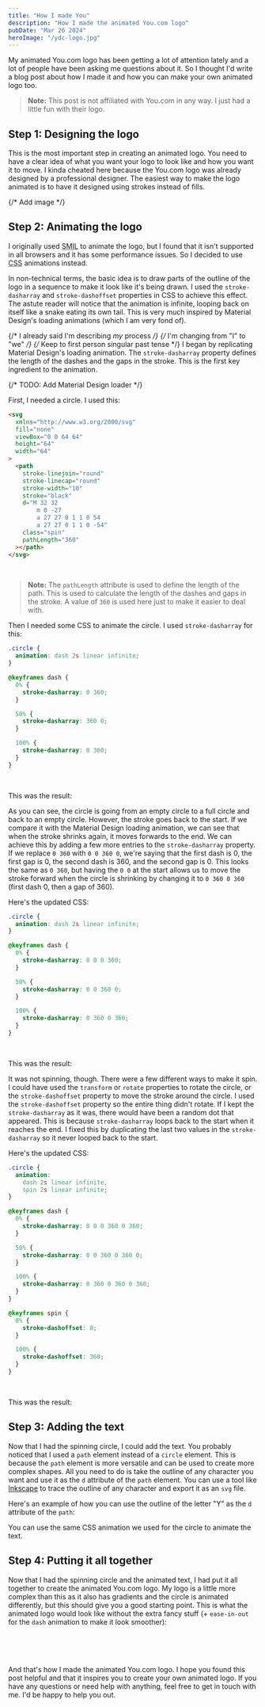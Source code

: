 ```yaml
---
title: "How I made You"
description: "How I made the animated You.com logo"
pubDate: "Mar 26 2024"
heroImage: "/ydc-logo.jpg"
---
```


My animated You.com logo has been getting a lot of attention lately and a lot of people have been asking
me questions about it. So I thought I'd write a blog post about how I made it and how you can make your
own animated logo too.

> **Note:** This post is not affiliated with You.com in any way. I just had a little fun with their logo.


<div class="w-fit mx-auto">
  <YouCom />
</div>

## Step 1: Designing the logo

This is the most important step in creating an animated logo. You need to have a clear idea of what you
want your logo to look like and how you want it to move. I kinda cheated here because the You.com logo
was already designed by a professional designer. The easiest way to make the logo animated is to have
it designed using strokes instead of fills.

{/* Add image */}

## Step 2: Animating the logo

I originally used <abbr title="Synchronized Multimedia Integration Language">SMIL</abbr> to animate the
logo, but I found that it isn't supported in all browsers and it has some performance issues. So I
decided to use <abbr title="Cascading Style Sheets">CSS</abbr> animations instead.

In non-technical terms, the basic idea is to draw parts of the outline of the logo in a sequence to make
it look like it's being drawn. I used the `stroke-dasharray` and `stroke-dashoffset` properties in CSS to
achieve this effect. The astute reader will notice that the animation is infinite, looping back on itself
like a snake eating its own tail. This is very much inspired by Material Design's loading animations (which
I am very fond of).

{/* I already said I'm describing *my* process */}
{/* I'm changing from "I" to "we" */}
{/* Keep to first person singular past tense */}
I began by replicating Material Design's loading animation. The `stroke-dasharray` property defines the
length of the dashes and the gaps in the stroke. This is the first key ingredient to the animation.

{/* TODO: Add Material Design loader */}

First, I needed a circle. I used this:

```html
<svg
  xmlns="http://www.w3.org/2000/svg"
  fill="none"
  viewBox="0 0 64 64"
  height="64"
  width="64"
>
  <path
    stroke-linejoin="round"
    stroke-linecap="round"
    stroke-width="10"
    stroke="black"
    d="M 32 32
        m 0 -27
        a 27 27 0 1 1 0 54
        a 27 27 0 1 1 0 -54"
    class="spin"
    pathLength="360"
  ></path>
</svg>
```

<br />

> **Note:** The `pathLength` attribute is used to define the length of the path. This is used to calculate
> the length of the dashes and gaps in the stroke. A value of `360` is used here just to make it easier to
> deal with.

Then I needed some CSS to animate the circle. I used `stroke-dasharray` for this:

```css
.circle {
  animation: dash 2s linear infinite;
}

@keyframes dash {
  0% {
    stroke-dasharray: 0 360;
  }

  50% {
    stroke-dasharray: 360 0;
  }

  100% {
    stroke-dasharray: 0 360;
  }
}
```

<br />

This was the result:


<div class="w-fit mx-auto">
  <Step1 />
</div>

As you can see, the circle is going from an empty circle to a full circle and back to an empty circle.
However, the stroke goes back to the start. If we compare it with the Material Design loading animation,
we can see that when the stroke shrinks again, it moves forwards to the end. We can achieve this by
adding a few more entries to the `stroke-dasharray` property. If we replace `0 360` with `0 0 360 0`,
we're saying that the first dash is 0, the first gap is 0, the second dash is 360, and the second gap is 0.
This looks the same as `0 360`, but having the `0 0` at the start allows us to move the stroke forward
when the circle is shrinking by changing it to `0 360 0 360` (first dash 0, then a gap of 360).

Here's the updated CSS:

```css
.circle {
  animation: dash 2s linear infinite;
}

@keyframes dash {
  0% {
    stroke-dasharray: 0 0 0 360;
  }

  50% {
    stroke-dasharray: 0 0 360 0;
  }

  100% {
    stroke-dasharray: 0 360 0 360;
  }
}
```

<br />

This was the result:


<div class="w-fit mx-auto">
  <Step2 />
</div>

It was not spinning, though. There were a few different ways to make it spin. I could have used the `transform` or
`rotate` properties to rotate the circle, or the `stroke-dashoffset` property to move
the stroke around the circle. I used the `stroke-dashoffset` property so the entire thing didn't rotate. If I kept the `stroke-dasharray` as it was, there would have been a
random dot that appeared. This is because `stroke-dasharray` loops back to the start when it reaches the
end. I fixed this by duplicating the last two values in the `stroke-dasharray` so it never looped back to the start.

Here's the updated CSS:

```css
.circle {
  animation:
    dash 2s linear infinite,
    spin 2s linear infinite;
}

@keyframes dash {
  0% {
    stroke-dasharray: 0 0 0 360 0 360;
  }

  50% {
    stroke-dasharray: 0 0 360 0 360 0;
  }

  100% {
    stroke-dasharray: 0 360 0 360 0 360;
  }
}

@keyframes spin {
  0% {
    stroke-dashoffset: 0;
  }

  100% {
    stroke-dashoffset: 360;
  }
}
```

<br />

This was the result:


<div class="w-fit mx-auto">
  <Step3 />
</div>

## Step 3: Adding the text

Now that I had the spinning circle, I could add the text. You probably noticed that I used a `path`
element instead of a `circle` element. This is because the `path` element is more versatile and can be
used to create more complex shapes. All you need to do is take the outline of any character you want and
use it as the `d` attribute of the `path` element. You can use a tool like
[Inkscape](https://inkscape.org/) to trace the outline of any character and export it as an `svg` file.

Here's an example of how you can use the outline of the letter "Y" as the `d` attribute of the `path`:


<div class="w-fit mx-auto">
  <Step4 />
</div>

You can use the same CSS animation we used for the circle to animate the text.

## Step 4: Putting it all together

Now that I had the spinning circle and the animated text, I had put it all together to create the
animated You.com logo. My logo is a little more complex than this as it also has gradients and the circle
is animated differently, but this should give you a good starting point. This is what the animated logo
would look like without the extra fancy stuff (+ `ease-in-out` for the `dash` animation to make it look
smoother):


<div class="w-fit mx-auto">
  <Step5 />
</div>

<br />
<br />
<br />

And that's how I made the animated You.com logo. I hope you found this post helpful and that it inspires
you to create your own animated logo. If you have any questions or need help with anything, feel free to
get in touch with me. I'd be happy to help you out.
